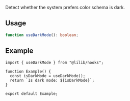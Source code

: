 
Detect whether the system prefers color schema is dark.

## Usage

```ts
function useDarkMode(): boolean;
```

## Example

<ExampleBox>
  <UseDarkModeExample />
</ExampleBox>

```tsx
import { useDarkMode } from "@lilib/hooks";

function Example() {
  const isDarkMode = useDarkMode();
  return `Is dark mode: ${isDarkMode}`;
}

export default Example;
```
